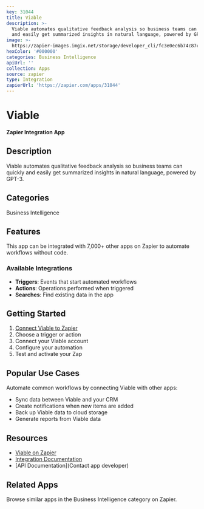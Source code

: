 ```yaml
---
key: 31044
title: Viable
description: >-
  Viable automates qualitative feedback analysis so business teams can quickly
  and easily get summarized insights in natural language, powered by GPT-3.
image: >-
  https://zapier-images.imgix.net/storage/developer_cli/fc3e0ec6b74c87c7baee187a58556d3b.png?auto=format%2Ccompress&ixlib=python-3.0.0&q=50
hexColor: '#000000'
categories: Business Intelligence
apiUrl: ''
collection: Apps
source: zapier
type: Integration
zapierUrl: 'https://zapier.com/apps/31044'
---
```

# Viable

**Zapier Integration App**

## Description

Viable automates qualitative feedback analysis so business teams can quickly and easily get summarized insights in natural language, powered by GPT-3.

## Categories

Business Intelligence

## Features

This app can be integrated with 7,000+ other apps on Zapier to automate workflows without code.

### Available Integrations

- **Triggers**: Events that start automated workflows
- **Actions**: Operations performed when triggered
- **Searches**: Find existing data in the app

## Getting Started

1. [Connect Viable to Zapier](https://zapier.com/apps/31044)
2. Choose a trigger or action
3. Connect your Viable account
4. Configure your automation
5. Test and activate your Zap

## Popular Use Cases

Automate common workflows by connecting Viable with other apps:

- Sync data between Viable and your CRM
- Create notifications when new items are added
- Back up Viable data to cloud storage
- Generate reports from Viable data

## Resources

- [Viable on Zapier](https://zapier.com/apps/31044)
- [Integration Documentation](https://zapier.com/apps/31044/integrations)
- [API Documentation](Contact app developer)

## Related Apps

Browse similar apps in the Business Intelligence category on Zapier.
